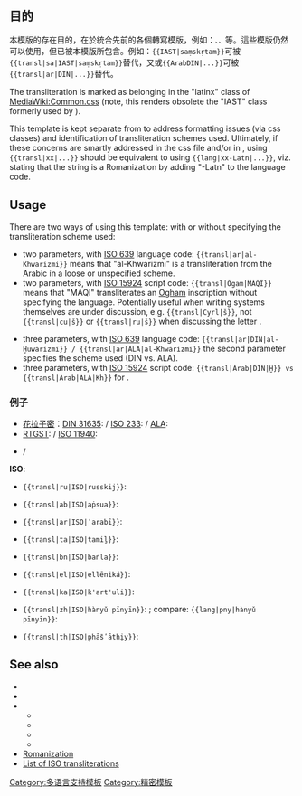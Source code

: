 <noinclude>{{Documentation subpage}}</noinclude>
{{High-use|17576}}
<!-- 在本行下編輯模板說明 -->

== 目的 ==
本模版的存在目的，在於統合先前的各個轉寫模版，例如：<code>{{tl|IAST}}、{{tl|ISOtranslit}}、{{tl|ArabDIN}}</code>等。這些模版仍然可以使用，但已被本模版所包含。例如：<code><nowiki>{{IAST|saṃskṛtam}}</nowiki></code>可被<code><nowiki>{{transl|sa|IAST|saṃskṛtam}}</nowiki></code>替代，又或<code><nowiki>{{ArabDIN|...}}</nowiki></code>可被<code><nowiki>{{transl|ar|DIN|...}}</nowiki></code>替代。

The transliteration is marked as belonging in the "latinx" class of [[MediaWiki:Common.css]] (note, this renders obsolete the "IAST" class formerly used by  {{tl|IAST}}).

This template is kept separate from {{tl|lang}} to address formatting issues (via css classes) and identification of transliteration schemes used. Ultimately, if these concerns are smartly addressed in the css file and/or in {{tl|lang}}, using <code><nowiki>{{transl|xx|...}}</nowiki></code> should be equivalent to using <code><nowiki>{{lang|xx-Latn|...}}</nowiki></code>, viz. stating that the string is a Romanization by adding "-Latn" to the language code.

==Usage==

There are two ways of using this template: with or without specifying the transliteration scheme used:
*two parameters, with [[ISO 639]] language code: <code><nowiki>{{transl|ar|al-Khwarizmi}}</nowiki></code> means that "al-Khwarizmi" is a transliteration from the Arabic in a loose or unspecified scheme.
*two parameters, with [[ISO 15924]] script code: <code><nowiki>{{transl|Ogam|MAQI}}</nowiki></code> means that "MAQI" transliterates an [[Ogham]] inscription without specifying the language. Potentially useful when writing systems themselves are under discussion, e.g.  <code><nowiki>{{transl|Cyrl|š}}</nowiki></code>, not <code><nowiki>{{transl|cu|š}}</nowiki></code> or <code><nowiki>{{transl|ru|š}}</nowiki></code> when discussing the letter {{script|Cyrl|[[Ш]]}}.

*three parameters, with [[ISO 639]] language code: <code><nowiki>{{transl|ar|DIN|al-Ḫuwārizmī}} / {{transl|ar|ALA|al-Khwārizmī}}</nowiki></code> the second parameter specifies the scheme used (DIN vs. ALA). 
*three parameters, with [[ISO 15924]] script code: <code><nowiki>{{transl|Arab|DIN|Ḫ}} vs {{transl|Arab|ALA|Kh}}</nowiki></code> for {{script|Arab|[[ﺥ]]}}.

===例子===
*[[花拉子密]]：[[DIN 31635]]: {{transl|ar|DIN|al-Ḫuwārizmī}} / [[ISO 233]]: {{transl|ar|ISO|al-H̱uwārizmī}}  / [[ALA-LC Romanization|ALA]]: {{transl|ar|ALA|al-Khwārizmī}}
* [[Royal Thai General System of Transcription|RTGST]]: {{transl|th|phasa thai}} / [[ISO 11940]]: {{transl|th|ISO|p̣hās̄ʹāthịy}}
*{{cuneiform|[[Sumerian language|&#x12174;&#x120a0;]]}} {{transl|sux|EME.GIR<sub>15</sub>}} / {{cuneiform|6|[[Hittite language|𒉈𒅆𒇷]]}} {{transl|hit|''ne-ši-li''}}

'''ISO''':
*{{lang||[[Russian language|русский]]}} <code><nowiki>{{transl|ru|ISO|russkij}}</nowiki></code>:  {{transl|ru|ISO|russkij}}
*{{lang|ab|[[Abkhaz language|Аҧсуа]]}} <code><nowiki>{{transl|ab|ISO|aṗsua}}</nowiki></code>: {{transl|ab|ISO|aṗsua}}
*{{lang|ar|[[Arabic language|عربي]]}} <code><nowiki>{{transl|ar|ISO|ʿarabī}}</nowiki></code>:  {{transl|ar|ISO|ʿarabī}}
*{{lang|ta|[[Tamil language|தமிழ்]]}} <code><nowiki>{{transl|ta|ISO|tamiḻ}}</nowiki></code>: {{transl|ta|ISO|tamiḻ}}
*{{lang|bn|[[Bengali language|বাংলা]]}} <code><nowiki>{{transl|bn|ISO|baṅla}}</nowiki></code>: {{transl|bn|ISO|baṅla}}
*{{lang|el|[[Greek language|ελληνικά]]}} <code><nowiki>{{transl|el|ISO|ellēniká}}</nowiki></code>: {{transl|el|ISO|ellēniká}}
*{{lang|ka|[[Georgian language|ქართული]]}}  <code><nowiki>{{transl|ka|ISO|k'art'uli}}</nowiki></code>: {{transl|ka|ISO|k'art'uli}}
*{{lang|zh|[[Pinyin|漢語拼音]]}} <code><nowiki>{{transl|zh|ISO|hànyǔ pīnyīn}}</nowiki></code>: {{transl|zh|ISO|hànyǔ pīnyīn}}; compare: <code><nowiki>{{lang|pny|hànyǔ pīnyīn}}</nowiki></code>: {{lang|pny|hànyǔ pīnyīn}}
*{{lang|th|[[Thai language|ภาษาไทย]]}} <code><nowiki>{{transl|th|ISO|p̣hās̄ʹāthịy}}</nowiki></code>: {{transl|th|ISO|p̣hās̄ʹāthịy}}

==See also==
*{{tl|lang}}
*{{tl|latinx}}
*{{tl|script}}
**{{tl|BMP}}
**{{tl|SMP}}
**{{tl|runic}}
**{{tl|cuneiform}}
*[[Romanization]]
*[[List of ISO transliterations]]

{{ISO 15924/footer}}

<includeonly>
<!-- 本行下加入模板的分類 -->
[[Category:多语言支持模板]]
[[Category:精密模板]]
</includeonly>